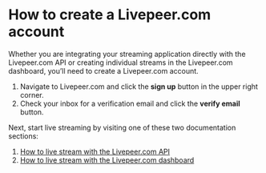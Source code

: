 
<DocsLayout title="How to create a Livepeer.com account - Livepeer.com" description="How to create a Livepeer.com account">


# How to create a Livepeer.com account

Whether you are integrating your streaming application directly with the
Livepeer.com API or creating individual streams in the Livepeer.com dashboard,
you’ll need to create a Livepeer.com account.

1. Navigate to Livepeer.com and click the **sign up** button in the upper right
   corner.
1. Check your inbox for a verification email and click the **verify email**
   button.

Next, start live streaming by visiting one of these two documentation sections:

1. [How to live stream with the Livepeer.com API](/docs/guides/api/overview)
1. [How to live stream with the Livepeer.com dashboard](/docs/guides/dashboard/overview)

</DocsLayout>

